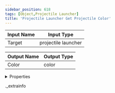 ```yaml
---
sidebar_position: 618
tags: [Object,Projectile Launcher]
title: 'Projectile Launcher Get Projectile Color'
---
```






<IChip uuid="29005ae6-2611-4ed3-9bed-e256749b487a" />

| Input Name | Input Type |
|-----------|-----------|
| Target | projectile launcher |

| Output Name | Output Type |
|-----------|-----------|
| Color | color |


<details>
  <summary>Properties</summary>
  <div>
    <div>
    <table>
      <thead>
        <tr>
          <th>Room availability:</th>
          <th>Available everywhere</th>
        </tr>
        <tr>
          <th>Is beta required?</th>
          <th>No</th>
        </tr>
        <tr>
          <th>Is this chip a trolling risk?</th>
          <th>No</th>
        </tr>
        <tr>
          <th>Is this chip a role assignment risk?</th>
          <th>No</th>
        </tr>
        <tr>
          <th>Chip UUID</th>
          <th>29005ae6-2611-4ed3-9bed-e256749b487a</th>
        </tr>
      </thead>
    </table>
    </div>
  </div>
</details>

._extrainfo
